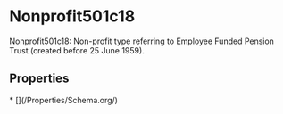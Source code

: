 # Nonprofit501c18

Nonprofit501c18: Non-profit type referring to Employee Funded Pension Trust (created before 25 June 1959).

## Properties

<Grid>
* [](/Properties/Schema.org/)

</Grid>

